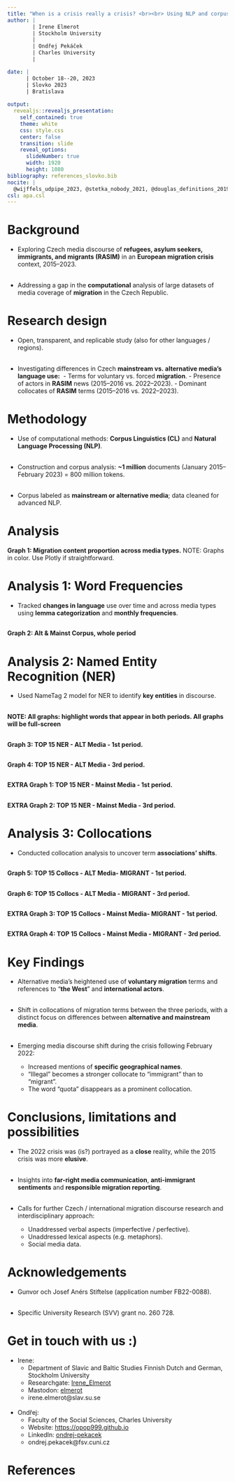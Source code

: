 ```yaml
---
title: "When is a crisis really a crisis? <br><br> Using NLP and corpus linguistic methods to reveal differences in migration discourse across Czech media"
author: |
        | Irene Elmerot
        | Stockholm University
        |
        | Ondřej Pekáček
        | Charles University
        |

date: | 
      | October 18--20, 2023
      | Slovko 2023
      | Bratislava
      
output:
  revealjs::revealjs_presentation:
    self_contained: true
    theme: white
    css: style.css
    center: false
    transition: slide
    reveal_options:
      slideNumber: true
      width: 1920
      height: 1080
bibliography: references_slovko.bib
nocite: |
  @wijffels_udpipe_2023, @stetka_nobody_2021, @douglas_definitions_2019, @baker_useful_2008, @straka_udpipe_2018, @cvrcek_online2_now_2022, @cvrcek_no_2022, @newton_media_as_media_nodate
csl: apa.csl
---
```


# Background

- Exploring Czech media discourse of **refugees, asylum seekers, immigrants, and migrants (RASIM)** in an **European migration crisis** context, 2015--2023. <br><br>

- Addressing a gap in the **computational** analysis of large datasets of media coverage of **migration** in the Czech Republic. 

# Research design

- Open, transparent, and replicable study (also for other languages / regions). <br><br>

- Investigating differences in Czech **mainstream vs. alternative media's language use:** 
                - Terms for voluntary vs. forced **migration**.
                - Presence of actors in **RASIM** news (2015--2016 vs. 2022--2023).
                - Dominant collocates of **RASIM** terms (2015--2016 vs. 2022--2023).

# Methodology

- Use of computational methods: **Corpus Linguistics (CL)** and **Natural Language Processing (NLP)**. <br><br>

- Construction and corpus analysis: **~1 million** documents (January 2015--February 2023) = 800 million tokens. <br><br>

- Corpus labeled as **mainstream or alternative media**; data cleaned for advanced NLP.

# Analysis

**Graph 1: Migration content proportion across media types.** NOTE: Graphs in color. Use Plotly if straightforward.

# Analysis 1: Word Frequencies

- Tracked **changes in language** use over time and across media types using **lemma categorization** and **monthly frequencies**.

## 
**Graph 2: Alt & Mainst Corpus, whole period**

# Analysis 2: Named Entity Recognition (NER)

- Used NameTag 2 model for NER to identify **key entities** in discourse.<br><br>

**NOTE: All graphs: highlight words that appear in both periods. All graphs will be full-screen**

##
**Graph 3: TOP 15 NER - ALT Media - 1st period.**

## 
**Graph 4: TOP 15 NER - ALT Media - 3rd period.**

##
**EXTRA Graph 1: TOP 15 NER - Mainst Media - 1st period.**

##
**EXTRA Graph 2: TOP 15 NER - Mainst Media - 3rd period.**

# Analysis 3: Collocations

- Conducted collocation analysis to uncover term **associations' shifts**.

## 
**Graph 5: TOP 15 Collocs - ALT Media- MIGRANT - 1st period.**

## 
**Graph 6:  TOP 15 Collocs - ALT Media - MIGRANT - 3rd period.**

##
**EXTRA Graph 3: TOP 15 Collocs - Mainst Media- MIGRANT - 1st period.**

##
**EXTRA Graph 4: TOP 15 Collocs - Mainst Media - MIGRANT - 3rd period.**

# Key Findings

- Alternative media's heightened use of **voluntary migration** terms and references to “**the West**” and **international actors**.<br><br>

- Shift in collocations of migration terms between the three periods, with a distinct focus on differences between **alternative and mainstream media**.<br><br>

- Emerging media discourse shift during the crisis following February 2022:
  - Increased mentions of **specific geographical names**.
  - “Illegal” becomes a stronger collocate to “immigrant” than to “migrant”.
  - The word “quota” disappears as a prominent collocation.

# Conclusions, limitations and possibilities

- The 2022 crisis was (is?) portrayed as a **close** reality, while the 2015 crisis was more **elusive**.<br><br>

- Insights into **far-right media communication**, **anti-immigrant sentiments** and **responsible migration reporting**.<br><br>

- Calls for further Czech / international migration discourse research and interdisciplinary approach:
  - Unaddressed verbal aspects (imperfective / perfective).
  - Unaddressed lexical aspects (e.g. metaphors).
  - Social media data.

# Acknowledgements

- Gunvor och Josef Anérs Stiftelse (application number FB22-0088).<br><br>

- Specific University Research (SVV) grant no. 260 728.

# Get in touch with us :)

- Irene:
  - Department of Slavic and Baltic Studies Finnish Dutch and German, Stockholm University
  - Researchgate: [Irene_Elmerot](researchgate.net/profile/Irene_Elmerot)
  - Mastodon: [elmerot](https://mastodon.nu/@elmerot)
  - irene.elmerot@slav.su.se <br><br>

- Ondřej:
  - Faculty of the Social Sciences, Charles University
  - Website: [https://opop999.github.io](https://opop999.github.io)
  - LinkedIn: [ondrej-pekacek](https://linkedin.com/in/ondrej-pekacek)
  - ondrej.pekacek@fsv.cuni.cz

# References




  
  



 
